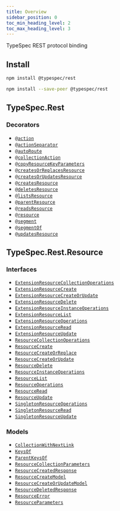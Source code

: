 ```yaml
---
title: Overview
sidebar_position: 0
toc_min_heading_level: 2
toc_max_heading_level: 3
---
```



TypeSpec REST protocol binding

## Install

<Tabs>
<TabItem value="spec" label="In a spec" default>

```bash
npm install @typespec/rest
```

</TabItem>
<TabItem value="library" label="In a library" default>

```bash
npm install --save-peer @typespec/rest
```

</TabItem>
</Tabs>

## TypeSpec.Rest

### Decorators

- [`@action`](./decorators.md#@TypeSpec.Rest.action)
- [`@actionSeparator`](./decorators.md#@TypeSpec.Rest.actionSeparator)
- [`@autoRoute`](./decorators.md#@TypeSpec.Rest.autoRoute)
- [`@collectionAction`](./decorators.md#@TypeSpec.Rest.collectionAction)
- [`@copyResourceKeyParameters`](./decorators.md#@TypeSpec.Rest.copyResourceKeyParameters)
- [`@createsOrReplacesResource`](./decorators.md#@TypeSpec.Rest.createsOrReplacesResource)
- [`@createsOrUpdatesResource`](./decorators.md#@TypeSpec.Rest.createsOrUpdatesResource)
- [`@createsResource`](./decorators.md#@TypeSpec.Rest.createsResource)
- [`@deletesResource`](./decorators.md#@TypeSpec.Rest.deletesResource)
- [`@listsResource`](./decorators.md#@TypeSpec.Rest.listsResource)
- [`@parentResource`](./decorators.md#@TypeSpec.Rest.parentResource)
- [`@readsResource`](./decorators.md#@TypeSpec.Rest.readsResource)
- [`@resource`](./decorators.md#@TypeSpec.Rest.resource)
- [`@segment`](./decorators.md#@TypeSpec.Rest.segment)
- [`@segmentOf`](./decorators.md#@TypeSpec.Rest.segmentOf)
- [`@updatesResource`](./decorators.md#@TypeSpec.Rest.updatesResource)

## TypeSpec.Rest.Resource

### Interfaces

- [`ExtensionResourceCollectionOperations`](./interfaces.md#TypeSpec.Rest.Resource.ExtensionResourceCollectionOperations)
- [`ExtensionResourceCreate`](./interfaces.md#TypeSpec.Rest.Resource.ExtensionResourceCreate)
- [`ExtensionResourceCreateOrUpdate`](./interfaces.md#TypeSpec.Rest.Resource.ExtensionResourceCreateOrUpdate)
- [`ExtensionResourceDelete`](./interfaces.md#TypeSpec.Rest.Resource.ExtensionResourceDelete)
- [`ExtensionResourceInstanceOperations`](./interfaces.md#TypeSpec.Rest.Resource.ExtensionResourceInstanceOperations)
- [`ExtensionResourceList`](./interfaces.md#TypeSpec.Rest.Resource.ExtensionResourceList)
- [`ExtensionResourceOperations`](./interfaces.md#TypeSpec.Rest.Resource.ExtensionResourceOperations)
- [`ExtensionResourceRead`](./interfaces.md#TypeSpec.Rest.Resource.ExtensionResourceRead)
- [`ExtensionResourceUpdate`](./interfaces.md#TypeSpec.Rest.Resource.ExtensionResourceUpdate)
- [`ResourceCollectionOperations`](./interfaces.md#TypeSpec.Rest.Resource.ResourceCollectionOperations)
- [`ResourceCreate`](./interfaces.md#TypeSpec.Rest.Resource.ResourceCreate)
- [`ResourceCreateOrReplace`](./interfaces.md#TypeSpec.Rest.Resource.ResourceCreateOrReplace)
- [`ResourceCreateOrUpdate`](./interfaces.md#TypeSpec.Rest.Resource.ResourceCreateOrUpdate)
- [`ResourceDelete`](./interfaces.md#TypeSpec.Rest.Resource.ResourceDelete)
- [`ResourceInstanceOperations`](./interfaces.md#TypeSpec.Rest.Resource.ResourceInstanceOperations)
- [`ResourceList`](./interfaces.md#TypeSpec.Rest.Resource.ResourceList)
- [`ResourceOperations`](./interfaces.md#TypeSpec.Rest.Resource.ResourceOperations)
- [`ResourceRead`](./interfaces.md#TypeSpec.Rest.Resource.ResourceRead)
- [`ResourceUpdate`](./interfaces.md#TypeSpec.Rest.Resource.ResourceUpdate)
- [`SingletonResourceOperations`](./interfaces.md#TypeSpec.Rest.Resource.SingletonResourceOperations)
- [`SingletonResourceRead`](./interfaces.md#TypeSpec.Rest.Resource.SingletonResourceRead)
- [`SingletonResourceUpdate`](./interfaces.md#TypeSpec.Rest.Resource.SingletonResourceUpdate)

### Models

- [`CollectionWithNextLink`](./data-types.md#TypeSpec.Rest.Resource.CollectionWithNextLink)
- [`KeysOf`](./data-types.md#TypeSpec.Rest.Resource.KeysOf)
- [`ParentKeysOf`](./data-types.md#TypeSpec.Rest.Resource.ParentKeysOf)
- [`ResourceCollectionParameters`](./data-types.md#TypeSpec.Rest.Resource.ResourceCollectionParameters)
- [`ResourceCreatedResponse`](./data-types.md#TypeSpec.Rest.Resource.ResourceCreatedResponse)
- [`ResourceCreateModel`](./data-types.md#TypeSpec.Rest.Resource.ResourceCreateModel)
- [`ResourceCreateOrUpdateModel`](./data-types.md#TypeSpec.Rest.Resource.ResourceCreateOrUpdateModel)
- [`ResourceDeletedResponse`](./data-types.md#TypeSpec.Rest.Resource.ResourceDeletedResponse)
- [`ResourceError`](./data-types.md#TypeSpec.Rest.Resource.ResourceError)
- [`ResourceParameters`](./data-types.md#TypeSpec.Rest.Resource.ResourceParameters)
